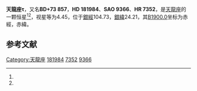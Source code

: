 {{Starbox begin
| name = 天龍座τ
}}
{{Starbox observe
| epoch = [[J2000.0|J2000.0]]
| constell = [[天龍座|天龍座]]<ref name=SIMBAD>{{cite web
 | url=http://simbad.u-strasbg.fr/simbad/sim-id?Ident=HR+7352
 | title=Pulsating variable Star
 | publisher=Centre de Données astronomiques de Strasbourg
 | work=SIMBAD
 | accessdate=2012-07-13
 | archive-date=2019-06-29
 | archive-url=https://web.archive.org/web/20190629143042/http://simbad.u-strasbg.fr/simbad/sim-id?Ident=HR+7352
 }}</ref><ref name=DATA>{{cite web
 | url=http://vizier.u-strasbg.fr/viz-bin/VizieR-5?-out.add=.&-source=5050&-corr=PK=HR&-out.max=9999&HR=7352
 | title =VizieR Detailed Page
 | accessdate=2012-07-13}}</ref>
| 星官 = 
| ra = {{RA|19|15|33}}<ref name=SIMBAD /><ref name=DATA />
| dec = {{DEC|+73|21|20}}<ref name=SIMBAD /><ref name=DATA />
| appmag_v = 4.45<ref name=SIMBAD /><ref name=DATA />
}}
{{Starbox character
| class = K2+IIIbCN1Fe1<ref name=SIMBAD /><ref name=DATA />
| b-v = 1.25<ref name=SIMBAD /><ref name=DATA />
| u-b = 1.45<ref name=SIMBAD /><ref name=DATA />
| r-i = 0.58<ref name=SIMBAD /><ref name=DATA />
| variable = 
}}
{{Starbox astrometry
| radial_v = 1.45
| prop_mo_ra = -30
| parallax = 0.015
| p_error = 
}}
{{Starbox catalog
| names =BD+73 857，[[SAO星表|SAO]] 9366，[[HD星表|HD]] 181984，[[HR星表|HR]] 7352}}
{{Starbox reference |Simbad=HR+7352}}
{{Starbox end}}

'''天龍座τ'''，又名'''BD+73 857'''，'''HD 181984'''、'''SAO 9366'''、'''HR 7352'''，是[[天龍座|天龍座]]的一颗恒星<ref name=SIMBAD /><ref name=DATA />，视星等为4.45，位于[[銀道座標系|銀經]]104.73，[[銀道座標系|銀緯]]24.21，其[[B1900.0|B1900.0]]坐标为赤經{{RA|19|17|28.6}}，赤緯{{DEC|+73|24.21|12}}。

== 参考文献 ==
{{reflist}}

{{star-stub}}

{{天龍座恒星}}
[[Category:天龍座|Category:天龍座]]
[[Category:HD和HDE天體|181984]]
[[Category:HR天體|7352]]
[[Category:SAO天體|9366]]